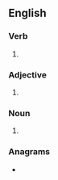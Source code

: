 ==English==

===Verb===
{{head|en|present participle}}

# {{present participle of|tantalise|lang=en|nocat=1}}

===Adjective===
{{en-adj}}

# {{alternative spelling of|tantalizing|lang=en}}

===Noun===
{{en-noun}}

# {{alternative spelling of|tantalizing|lang=en}}

===Anagrams===
* {{anagrams|en|antistaling}}